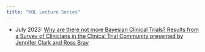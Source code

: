 ```yaml
---
title: "KOL Lecture Series"
---
```


- July 2023: [Why are there not more Bayesian Clinical Trials? Results from a Survey of Clinicians in the Clinical Trial Community presented by Jennifer Clark and Ross Bray](../files/BSWG_KOL_ClarkBray20230721_v1.pdf)

